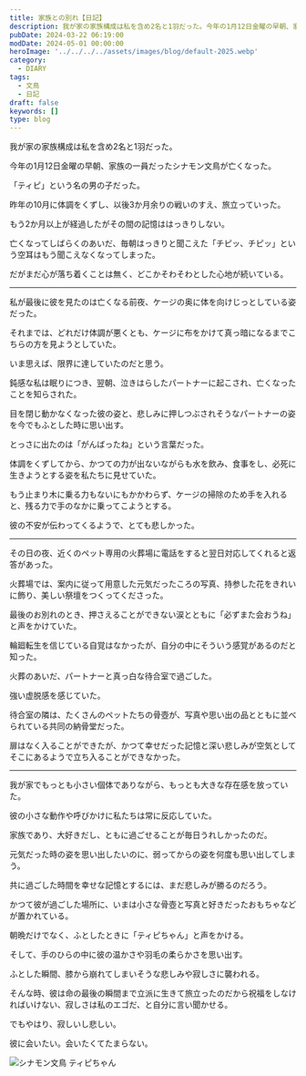```yaml
---
title: 家族との別れ【日記】
description: 我が家の家族構成は私を含め2名と1羽だった。今年の1月12日金曜の早朝、家族の一員だったシナモン文鳥が亡くなった。「ティピ」という名の男の子だった。昨年の10月に体調をくずし、以後3か月余りの戦いのすえ、旅立っていった。もう2か月以上が経過したがその間の記憶ははっきりしない。
pubDate: 2024-03-22 06:19:00
modDate: 2024-05-01 00:00:00
heroImage: '../../../../assets/images/blog/default-2025.webp'
category:
  - DIARY
tags:
  - 文鳥
  - 日記
draft: false
keywords: []
type: blog
---
```


我が家の家族構成は私を含め2名と1羽だった。

今年の1月12日金曜の早朝、家族の一員だったシナモン文鳥が亡くなった。

「ティピ」という名の男の子だった。

昨年の10月に体調をくずし、以後3か月余りの戦いのすえ、旅立っていった。

もう2か月以上が経過したがその間の記憶ははっきりしない。

亡くなってしばらくのあいだ、毎朝はっきりと聞こえた「チピッ、チピッ」という空耳はもう聞こえなくなってしまった。

だがまだ心が落ち着くことは無く、どこかそわそわとした心地が続いている。

<hr />

私が最後に彼を見たのは亡くなる前夜、ケージの奥に体を向けじっとしている姿だった。

それまでは、どれだけ体調が悪くとも、ケージに布をかけて真っ暗になるまでこちらの方を見ようとしていた。

いま思えば、限界に達していたのだと思う。

鈍感な私は眠りにつき、翌朝、泣きはらしたパートナーに起こされ、亡くなったことを知らされた。

目を閉じ動かなくなった彼の姿と、悲しみに押しつぶされそうなパートナーの姿を今でもふとした時に思い出す。

とっさに出たのは「がんばったね」という言葉だった。

体調をくずしてから、かつての力が出ないながらも水を飲み、食事をし、必死に生きようとする姿を私たちに見せていた。

もう止まり木に乗る力もないにもかかわらず、ケージの掃除のため手を入れると、残る力で手のなかに乗ってこようとする。

彼の不安が伝わってくるようで、とても悲しかった。

<hr />

その日の夜、近くのペット専用の火葬場に電話をすると翌日対応してくれると返答があった。

火葬場では、案内に従って用意した元気だったころの写真、持参した花をきれいに飾り、美しい祭壇をつくってくださった。

最後のお別れのとき、押さえることができない涙とともに「必ずまた会おうね」と声をかけていた。

輪廻転生を信じている自覚はなかったが、自分の中にそういう感覚があるのだと知った。

火葬のあいだ、パートナーと真っ白な待合室で過ごした。

強い虚脱感を感じていた。

待合室の隣は、たくさんのペットたちの骨壺が、写真や思い出の品とともに並べられている共同の納骨堂だった。

扉はなく入ることができたが、かつて幸せだった記憶と深い悲しみが空気としてそこにあるようで立ち入ることができなかった。

<hr />

我が家でもっとも小さい個体でありながら、もっとも大きな存在感を放っていた。

彼の小さな動作や呼びかけに私たちは常に反応していた。

家族であり、大好きだし、ともに過ごせることが毎日うれしかったのだ。

元気だった時の姿を思い出したいのに、弱ってからの姿を何度も思い出してしまう。

共に過ごした時間を幸せな記憶とするには、まだ悲しみが勝るのだろう。

かつて彼が過ごした場所に、いまは小さな骨壺と写真と好きだったおもちゃなどが置かれている。

朝晩だけでなく、ふとしたときに「ティピちゃん」と声をかける。

そして、手のひらの中に彼の温かさや羽毛の柔らかさを思い出す。

ふとした瞬間、膝から崩れてしまいそうな悲しみや寂しさに襲われる。

そんな時、彼は命の最後の瞬間まで立派に生きて旅立ったのだから祝福をしなければいけない、寂しさは私のエゴだ、と自分に言い聞かせる。

でもやはり、寂しいし悲しい。

彼に会いたい。会いたくてたまらない。

![シナモン文鳥 ティピちゃん](@/images/blog/IMG_20211204_094703.webp)
